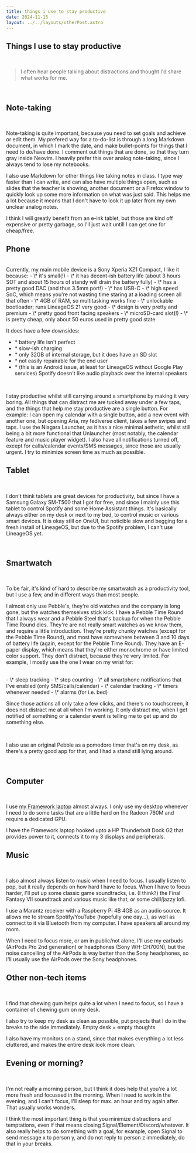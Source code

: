 ```yaml
---
title: things i use to stay productive
date: 2024-11-15
layout: ../../layouts/otherPost.astro
---
```


<h2 class="text-2xl">Things I use to stay productive</h2>
<br/>

> I often hear people talking about distractions and thought I'd share what works for me.
<br/>

<h2 class="text-xl">Note-taking</h2>
<br/>

Note-taking is quite important, because you need to set goals and achieve or edit them. My prefered way for a to-do-list is through a long Markdown document, in which I mark the date, and make bullet-points for things that I need to do/have done. I comment out things that are done, so that they turn gray inside Neovim. I heavily prefer this over analog note-taking, since I always tend to lose my notebooks.
<br/>

I also use Markdown for other things like taking notes in class. I type way faster than I can write, and can also have multiple things open, such as slides that the teacher is showing, another document or a Firefox window to quickly look up some more information on what was just said. This helps me a lot because it means that I don't have to look it up later from my own unclear analog notes.
<br/>

I think I will greatly benefit from an e-ink tablet, but those are kind off expensive or pretty garbage, so I'll just wait untill I can get one for cheap/free.

<h2 class="text-xl">Phone</h2>

<br/>
Currently, my main mobile device is a Sony Xperia XZ1 Compact, I like it because:
- \* it's small(!)
- \* it has decent-ish battery life (about 3 hours SOT and about 15 hours of standy will drain the battery fully)
- \* has a pretty good DAC (and thus 3.5mm port!)
- \* has USB-C
- \* high speed SoC, which means you're not wasting time staring at a loading screen all that often
- \* 4GB of RAM, so multitasking works fine
- \* unlockable bootloader; runs LineageOS 21 very good
- \* design is very pretty and premium
- \* pretty good front facing speakers
- \* microSD-card slot(!)
- \* is pretty cheap, only about 50 euros used in pretty good state
<br/>

It does have a few downsides:
- \* battery life isn't perfect
- \* slow-ish charging
- \* only 32GB of internal storage, but it does have an SD slot
- \* not easily repairable for the end user
- \* (this is an Android issue, at least for LineageOS without Google Play services) Spotify doesn't like audio playback over the internal speakers
<br/>

I stay productive whilst still carrying around a smartphone by making it very boring. All things that can distract me are tucked away under a few taps, and the things that help me stay productive are a single button. For example: I can open my calendar with a single button, add a new event with another one, but opening Aria, my fediverse client, takes a few swipes and taps. I use the Niagara Launcher, as it has a nice minimal aethetic, whilst still being a bit more functional that Unlauncher (most notably, the calendar feature and music player widget). I also have all notifications turned off, except for calls/calendar events/SMS messages, since those are usually urgent. I try to minimize screen time as much as possible.
<br/>

<h2 class="text-xl">Tablet</h2>
<br/>

I don't think tablets are great devices for productivity, but since I have a Samsung Galaxy SM-T500 that I got for free, and since I mainly use this tablet to control Spotify and some Home Assistant things. It's basically always either on my desk or next to my bed, to control music or various smart devices. It is okay still on OneUI, but noticible slow and begging for a fresh install of LineageOS, but due to the Spotify problem, I can't use LineageOS yet.

<br/>

<h2 class="text-xl">Smartwatch</h2>
<br/>

To be fair, it's kind of hard to describe my smartwatch as a productivity tool, but I use a few, and in different ways than most people.
<br/>

I almost only use Pebble's, they're old watches and the company is long gone, but the watches themselves stick kick. I have a Pebble Time Round that I always wear and a Pebble Steel that's backup for when the Pebble Time Round dies. They're are not really smart watches as we know them, and require a little introduction. They're pretty chunky watches (except for the Pebble Time Round), and most have somewhere between 3 and 10 days of battery life (again, except for the Pebble Time Round). They have an E-paper display, which means that they're either monochrome or have limited color support. They don't distract, because they're very limited. For example, I mostly use the one I wear on my wrist for:

<br/>
- \* sleep tracking
- \* step counting
- \* all smartphone notifications that I've enabled (only SMS/calls/calendar)
- \* calendar tracking
- \* timers whenever needed
- \* alarms (for i.e. bed)
<br/>

Since those actions all only take a few clicks, and there's no touchscreen, it does not distract me at all when I'm working. It only distract me, when I get notified of something or a calendar event is telling me to get up and do something else.

<br/>

I also use an original Pebble as a pomodoro timer that's on my desk, as there's a pretty good app for that, and I had a stand still lying around.

<br/>

<h2 class="text-xl">Computer</h2>
<br/>

I use <span class="underline">[my Framework laptop](https://liv.town/other/configuration)</span> almost always. I only use my desktop whenever I need to do some tasks that are a little hard on the Radeon 760M and require a dedicated GPU.
<br/>

I have the Framework laptop hooked upto a HP Thunderbolt Dock G2 that provides power to it, connects it to my 3 displays and peripherals.
<br/>

<h2 class="text-xl">Music</h2>
<br/>

I also almost always listen to music when I need to focus. I usually listen to pop, but it really depends on how hard I have to focus. When I have to focus harder, I'll put up some classic game soundtracks, i.e. (I think?) the Final Fantasy VII soundtrack and various music like that, or some chill/jazzy lofi.
<br/>

I use a Marantz receiver with a Raspberry Pi 4B 4GB as an audio source. It allows me to stream Spotify/YouTube (hopefully one day...), as well as connect to it via Bluetooth from my computer. I have speakers all around my room.
<br/>

When I need to focus more, or am in public/not alone, I'll use my earbuds (AirPods Pro 2nd generation) or headphones (Sony WH-CH700N), but the noise cancelling of the AirPods is way better than the Sony headphones, so I'll usually use the AirPods over the Sony headphones.
<br/>

<h2 class="text-xl">Other non-tech items</h2>
<br/>

I find that chewing gum helps quite a lot when I need to focus, so I have a container of chewing gum on my desk.
<br/>

I also try to keep my desk as clean as possible, put projects that I do in the breaks to the side immediately. Empty desk = empty thoughts
<br/>

I also have my monitors on a stand, since that makes everything a lot less cluttered, and makes the entire desk look more clean.
<br/>

<h2 class="text-xl">Evening or morning?</h2>
<br/>

I'm not really a morning person, but I think it does help that you're a lot more fresh and focussed in the morning. When I need to work in the evening, and I can't focus, I'll sleep for max. an hour and try again after. That usually works wonders.
<br/>

I think the most important thing is that you minimize distractions and temptations, even if that means closing Signal/Element/Discord/whatever. It also really helps to do something with a goal, for example, open Signal to send message x to person y, and do not reply to person z immediately, do that in your breaks.
